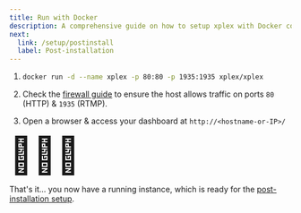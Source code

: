 ```yaml
---
title: Run with Docker
description: A comprehensive guide on how to setup xplex with Docker containers.
next:
  link: /setup/postinstall
  label: Post-installation
---
```


<Steps>

1. ```bash title="Run the xplex container"
   docker run -d --name xplex -p 80:80 -p 1935:1935 xplex/xplex
   ```

2. Check the [firewall guide](/refs/manage/firewall) to ensure the host allows traffic on ports `80` (HTTP) & `1935` (RTMP).

3. Open a browser & access your <Xplex isHQ /> dashboard at `http://<hostname-or-IP>/`

</Steps>

<span style="font-size: 4rem;">🎉🎉🎉</span>

That's it... you now have a running <Xplex /> instance, which is ready for the [post-installation setup](/setup/postinstall).

